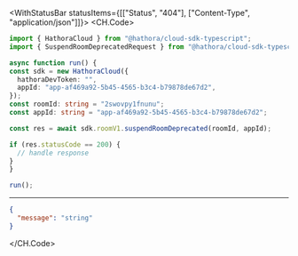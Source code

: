 

<WithStatusBar statusItems={[["Status", "404"], ["Content-Type", "application/json"]]}>
  <CH.Code>
  ```typescript SuspendRoomDeprecated.ts
  import { HathoraCloud } from "@hathora/cloud-sdk-typescript";
import { SuspendRoomDeprecatedRequest } from "@hathora/cloud-sdk-typescript/dist/models/operations";

async function run() {
  const sdk = new HathoraCloud({
    hathoraDevToken: "",
    appId: "app-af469a92-5b45-4565-b3c4-b79878de67d2",
  });
const roomId: string = "2swovpy1fnunu";
const appId: string = "app-af469a92-5b45-4565-b3c4-b79878de67d2";

  const res = await sdk.roomV1.suspendRoomDeprecated(roomId, appId);

  if (res.statusCode == 200) {
    // handle response
  }
}

run();
  ```
  ---

  ```json Example Response
  {
    "message": "string"
  }
  ```
  </CH.Code>
</WithStatusBar>
